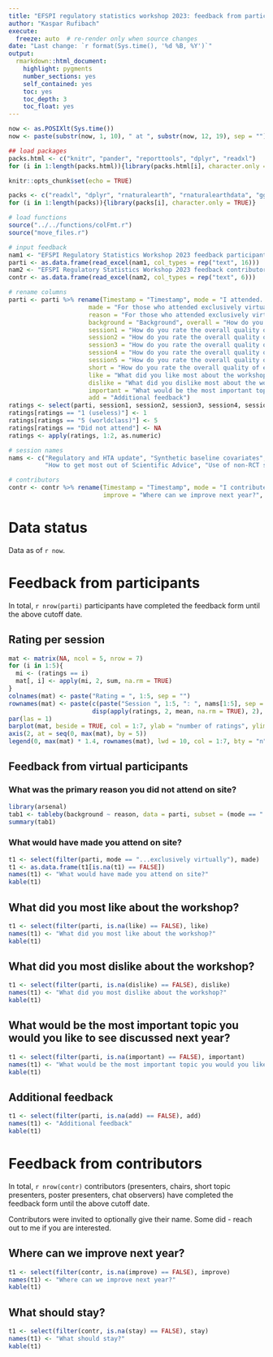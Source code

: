```yaml
---
title: "EFSPI regulatory statistics workshop 2023: feedback from participants and contributors"
author: "Kaspar Rufibach"
execute:   
  freeze: auto  # re-render only when source changes
date: "Last change: `r format(Sys.time(), '%d %B, %Y')`"
output: 
  rmarkdown::html_document:
    highlight: pygments
    number_sections: yes
    self_contained: yes
    toc: yes
    toc_depth: 3
    toc_float: yes
---
```


```r
now <- as.POSIXlt(Sys.time())
now <- paste(substr(now, 1, 10), " at ", substr(now, 12, 19), sep = "")

## load packages
packs.html <- c("knitr", "pander", "reporttools", "dplyr", "readxl")
for (i in 1:length(packs.html)){library(packs.html[i], character.only = TRUE)}

knitr::opts_chunk$set(echo = TRUE)

packs <- c("readxl", "dplyr", "rnaturalearth", "rnaturalearthdata", "ggplot2", "RColorBrewer", "filesstrings", "reporttools") 
for (i in 1:length(packs)){library(packs[i], character.only = TRUE)}

# load functions
source("../../functions/colFmt.r")
source("move_files.r")

# input feedback
nam1 <- "EFSPI Regulatory Statistics Workshop 2023 feedback participants (Responses).xlsx"
parti <- as.data.frame(read_excel(nam1, col_types = rep("text", 16)))
nam2 <- "EFSPI Regulatory Statistics Workshop 2023 feedback contributors (Responses).xlsx"
contr <- as.data.frame(read_excel(nam2, col_types = rep("text", 6)))

# rename columns
parti <- parti %>% rename(Timestamp = "Timestamp", mode = "I attended...", 
                      made = "For those who attended exclusively virtually: What would have made you attend on site?", 
                      reason = "For those who attended exclusively virtually: What is the primary reason you did not attend on site?",
                      background = "Background", overall = "How do you rate the overall quality of the workshop?",
                      session1 = "How do you rate the overall quality of each individual session? [Regulatory and HTA update]",
                      session2 = "How do you rate the overall quality of each individual session? [Synthetic and other baseline covariates]",
                      session3 = "How do you rate the overall quality of each individual session? [Complex innovative trials for regulatory decision-making]",
                      session4 = "How do you rate the overall quality of each individual session? [How to get most out of Scientific Advice]",
                      session5 = "How do you rate the overall quality of each individual session? [Use of non-RCT studies in regulatory decision-making]",
                      short = "How do you rate the overall quality of each individual session? [Short topics]",
                      like = "What did you like most about the workshop (including scientific and logistical aspects) ?",
                      dislike = "What did you dislike most about the workshop  (including scientific and logistical aspects)?",
                      important = "What would be the most important topic you would you like to see discussed next year?",
                      add = "Additional feedback")
ratings <- select(parti, session1, session2, session3, session4, session5, short, overall)
ratings[ratings == "1 (useless)"] <- 1
ratings[ratings == "5 (worldclass)"] <- 5
ratings[ratings == "Did not attend"] <- NA
ratings <- apply(ratings, 1:2, as.numeric)

# session names
nams <- c("Regulatory and HTA update", "Synthetic baseline covariates", "Complex innovative trials", 
          "How to get most out of Scientific Advice", "Use of non-RCT studies", "Short topic session", "Overall")

# contributors
contr <- contr %>% rename(Timestamp = "Timestamp", mode = "I contributed...", type = "Type of contribution(s):", 
                          improve = "Where can we improve next year?", stay = "What worked really well and should stay?")
```

# Data status

Data as of `r now`.

# Feedback from participants

In total, `r nrow(parti)` participants have completed the feedback form until the above cutoff date.

<!-- ## Average session rating by overall rating -->

<!-- ```{r, echo = FALSE, fig.cap = "", fig.align = "center", fig.width = 7, fig.height = 6} -->
<!-- plot(apply(ratings[, 1:6], 1, mean, na.rm = TRUE), ratings[, "overall"], xlim = c(1, 5), ylim = c(1, 5), xlab = "mean over six sessions of available ratings (1 = useless, 5 = worldclass)", ylab = "given overall rating (1 = useless, 5 = worldclass)") -->
<!-- segments(1, 1, 5, 5, lwd = 2, col = 2) -->
<!-- ``` -->

## Rating per session

```r
mat <- matrix(NA, ncol = 5, nrow = 7)
for (i in 1:5){
  mi <- (ratings == i)
  mat[, i] <- apply(mi, 2, sum, na.rm = TRUE)
}
colnames(mat) <- paste("Rating = ", 1:5, sep = "")
rownames(mat) <- paste(c(paste("Session ", 1:5, ": ", nams[1:5], sep = ""), "short topics", "overall"), " (",
                       disp(apply(ratings, 2, mean, na.rm = TRUE), 2), ")", sep = "")
par(las = 1)
barplot(mat, beside = TRUE, col = 1:7, ylab = "number of ratings", ylim = c(0, max(mat) * 1.4), yaxt = "n")
axis(2, at = seq(0, max(mat), by = 5))
legend(0, max(mat) * 1.4, rownames(mat), lwd = 10, col = 1:7, bty = "n", title = "Ratings per session, with average rating in parentheses")
```

## Feedback from virtual participants

### What was the primary reason you did not attend on site?

```r
library(arsenal)
tab1 <- tableby(background ~ reason, data = parti, subset = (mode == "...exclusively virtually"), total = FALSE, test = FALSE)
summary(tab1)
```

### What would have made you attend on site?

```r
t1 <- select(filter(parti, mode == "...exclusively virtually"), made)
t1 <- as.data.frame(t1[is.na(t1) == FALSE])
names(t1) <- "What would have made you attend on site?"
kable(t1)
```

## What did you most like about the workshop?

```r
t1 <- select(filter(parti, is.na(like) == FALSE), like)
names(t1) <- "What did you most like about the workshop?"
kable(t1)
```

## What did you most dislike about the workshop?

```r
t1 <- select(filter(parti, is.na(dislike) == FALSE), dislike)
names(t1) <- "What did you most dislike about the workshop?"
kable(t1)
```

## What would be the most important topic you would you like to see discussed next year?

```r
t1 <- select(filter(parti, is.na(important) == FALSE), important)
names(t1) <- "What would be the most important topic you would you like to see discussed next year?"
kable(t1)
```

## Additional feedback

```r
t1 <- select(filter(parti, is.na(add) == FALSE), add)
names(t1) <- "Additional feedback"
kable(t1)
```

# Feedback from contributors

In total, `r nrow(contr)` contributors (presenters, chairs, short topic presenters, poster presenters, chat observers) have completed the feedback form until the above cutoff date.

Contributors were invited to optionally give their name. Some did - reach out to me if you are interested.

## Where can we improve next year?

```r
t1 <- select(filter(contr, is.na(improve) == FALSE), improve)
names(t1) <- "Where can we improve next year?"
kable(t1)
```

## What should stay?

```r
t1 <- select(filter(contr, is.na(stay) == FALSE), stay)
names(t1) <- "What should stay?"
kable(t1)
```